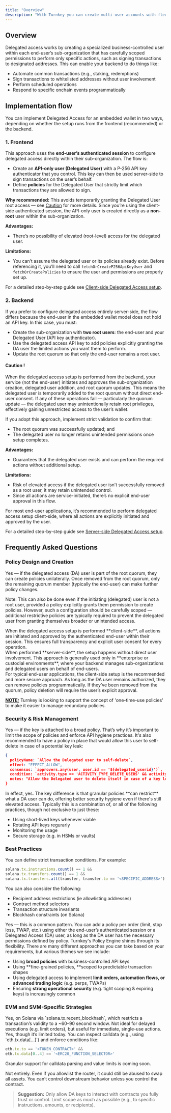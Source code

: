 ```yaml
---
title: "Overview"
description: "With Turnkey you can create multi-user accounts with flexible co-ownership controls. This primitive enables you to establish delegated access to a user’s wallet, reducing or removing the need for them to manually approve each action. You can provide a smoother user experience while ensuring that end-users maintain full control over their wallets."
---
```


## Overview

Delegated access works by creating a specialized business-controlled user within each end-user’s sub-organization that has carefully scoped permissions to perform only specific actions, such as signing transactions to designated addresses. This can enable your backend to do things like:

- Automate common transactions (e.g., staking, redemptions)
- Sign transactions to whitelisted addresses without user involvement
- Perform scheduled operations
- Respond to specific onchain events programmatically

## Implementation flow

You can implement Delegated Access for an embedded wallet in two ways, depending on whether the setup runs from the frontend (recommended) or the backend.

### 1. Frontend

This approach uses the **end-user’s authenticated session** to configure delegated access directly within their sub-organization. The flow is:
- Create an **API-only user (Delegated User)** with a P-256 API key authenticator that you control. This key can then be used server-side to sign transactions on the user’s behalf.
- Define **policies** for the Delegated User that strictly limit which transactions they are allowed to sign.

**Why recommended:** 
This avoids temporarily granting the Delegated User root access — see [Caution](#caution) for more details. Since you’re using the client-side authenticated session, the API-only user is created directly as a **non-root** user within the sub-organization.

**Advantages:**
- There’s no possibility of elevated (root-level) access for the delegated user.

**Limitations:**
- You can’t assume the delegated user or its policies already exist. Before referencing it, you’ll need to call `fetchOrCreateP256ApiKeyUser` and `fetchOrCreatePolicies` to ensure the user and permissions are properly set up.

For a detailed step-by-step guide see [Client-side Delegated Access setup](concepts/policies/delegated-access-frontend).

### 2. Backend

If you prefer to configure delegated access entirely server-side, the flow differs because the end-user in the embedded wallet model does not hold an API key. In this case, you must:
- Create the sub-organization with **two root users**: the end-user and your Delegated User (API key authenticator).
- Use the delegated access API key to add policies explicitly granting the DA user the limited actions you want them to perform.
- Update the root quorum so that only the end-user remains a root user.

#### Caution !
When the delegated access setup is performed from the backend, your service (not the end-user) initiates and approves the sub-organization creation, delegated user addition, and root quorum updates.
This means the delegated user is temporarily added to the root quorum without direct end-user consent. If any of these operations fail — particularly the quorum update — the delegated user may unintentionally retain root privileges, effectively gaining unrestricted access to the user’s wallet.

If you adopt this approach, implement strict validation to confirm that:
- The root quorum was successfully updated; and
- The delegated user no longer retains unintended permissions once setup completes.

**Advantages:**
- Guarantees that the delegated user exists and can perform the required actions without additional setup.

**Limitations:**
- Risk of elevated access if the delegated user isn’t successfully removed as a root user, it may retain unintended control.
- Since all actions are service-initiated, there’s no explicit end-user approval in this flow.

For most end-user applications, it’s recommended to perform delegated access setup client-side, where all actions are explicitly initiated and approved by the user.

For a detailed step-by-step guide see [Server-side Delegated Access setup](concepts/policies/delegated-access-backend).

## Frequently Asked Questions

### Policy Design and Creation

<Accordion title="Can I create policies on behalf of a user without their explicit approval?">
  Yes — if the delegated access (DA) user is part of the root quorum, they can create policies unilaterally. Once removed from the root quorum, only the remaining quorum member (typically the end-user) can make further policy changes.

  Note: This can also be done even if the initiating (delegated) user is not a root user, provided a policy explicitly grants them permission to create policies. However, such a configuration should be carefully scoped — additional restrictive policies are typically required to prevent the delegated user from granting themselves broader or unintended access.
</Accordion>

<Accordion title="When does the user 'approve' a delegated access setup?">
  When the delegated access setup is performed **client-side**, all actions are initiated and approved by the authenticated end-user within their session. This ensures full transparency and explicit user consent for every operation.
  <br />
  When performed **server-side**, the setup happens without direct user involvement. This approach is generally used only in **enterprise or custodial environments**, where your backend manages sub-organizations and delegated users on behalf of end-users.  
  <br />
  For typical end-user applications, the client-side setup is the recommended and more secure approach.
</Accordion>

<Accordion title="After a limit order is filled, how can I remove/null a policy programmatically?">
  As long as the DA user remains authorized, they can remove policies programmatically. If they’ve been removed from the quorum, policy deletion will require the user’s explicit approval.

  **<u>NOTE:</u>** Turnkey is looking to support the concept of 'one-time-use policies' to make it easier to manage redundany policies.
</Accordion>

### Security & Risk Management

<Accordion title="If a delegated API key is leaked, does that allow someone to act on behalf of the user?">
  Yes — if the key is attached to a broad policy. That’s why it’s important to limit the scope of policies and enforce API hygiene practices.
  It's also recommended to have a policy in place that would allow this user to self-delete in case of a potential key leak:

  ```json
  {
    policyName: `Allow the Delegated user to self-delete`,
    effect: "EFFECT_ALLOW",
    consensus: `approvers.any(user, user.id == '${delegated_userid}')`,
    condition: `activity.type == 'ACTIVITY_TYPE_DELETE_USERS' && activity.params.user_ids.count() == 1 && '${delegated_userid}' in activity.params.user_ids`,
    notes: "Allow the Delegated user to delete itself in case of a key leak"
  }
  ```
</Accordion>

<Accordion title="Is this the same risk as having a master delegate account?">
  In effect, yes. The key difference is that granular policies **can restrict** what a DA user can do, offering better security hygiene even if there's still elevated access.
</Accordion>

<Accordion title="What are best practices for storing and rotating Delegate Access API keys?">
  Typically this is a combination of, or all of the following practices, though not exclusive to just these:

  - Using short-lived keys whenever viable
  - Rotating API keys regurarly
  - Monitoring the usage
  - Secure storage (e.g. in HSMs or vaults)
</Accordion>

### Best Practices

<Accordion title="How do I scope a delegated access policy to reduce signing risk?">
  You can define strict transaction conditions. For example:

  ```javascript
  solana.tx.instructions.count() == 1 &&
  solana.tx.transfers.count() == 1 &&
  solana.tx.transfers.all(transfer, transfer.to == '<SPECIFIC_ADDRESS>')
  ```

  You can also consider the following:

  - Recipient address restrictions (ie allowlisting addresses)
  - Contract method selectors
  - Transaction structure invariants
  - Blockhash constraints (on Solana)
</Accordion>

<Accordion title="Can I dynamically add policies per limit order without user friction?">
  Yes — this is a common pattern. You can add a policy per order (limit, stop loss, TWAP, etc.) using either the end-user’s authenticated session or a Delegated Access (DA) user, as long as the DA user has the necessary permissions defined by policy.
</Accordion>

<Accordion title="What are common implementation patterns among Turnkey clients using Delegated Access?">
  Turnkey's Policy Engine shines through its flexibility. There are many different approaches you can take based on your requirements, but various themes we see include:

  - Using **broad policies** with business-controlled API keys
  - Using \*\*fine-grained policies, \*\*scoped to predictable transaction shapes
  - Using delegated access to implement **limit orders, automation flows, or advanced trading logic** (e.g. perps, TWAPs)
  - Ensuring **strong operational security** (e.g. tight scoping & expiring keys) is increasingly common
</Accordion>

### EVM and SVM-Specific Strategies

<Accordion title="Are time-bound transactions supported?">
  Yes, on Solana via `solana.tx.recent_blockhash`, which restricts a transaction’s validity to a ~60–90 second window. Not ideal for delayed executions (e.g. limit orders), but useful for immediate, single-use actions.
</Accordion>

<Accordion title="For EVM transactions, can I enforce token-specific or contract-specific limits?">
  Yes, though it’s limited today. You can inspect calldata (e.g., using `eth.tx.data[...]`) and enforce conditions like:

  ```javascript
  eth.tx.to == '<TOKEN_CONTRACT>' &&
  eth.tx.data[0..4] == '<ERC20_FUNCTION_SELECTOR>'
  ```

  Granular support for calldata parsing and value limits is coming soon.
</Accordion>

<Accordion title="Is it safe to whitelist routers (e.g. Jupiter) in delegated access policies?">
  Not entirely. Even if you allowlist the router, it could still be abused to swap all assets. You can’t control downstream behavior unless you control the contract.

  > **Suggestion:** Only allow DA keys to interact with contracts you fully trust or control. Limit scope as much as possible (e.g., to specific instructions, amounts, or recipients).
</Accordion>